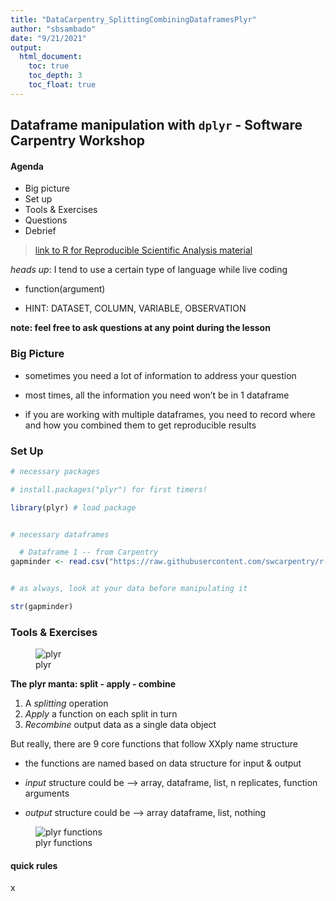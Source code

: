```yaml
---
title: "DataCarpentry_SplittingCombiningDataframesPlyr"
author: "sbsambado"
date: "9/21/2021"
output: 
  html_document:
    toc: true
    toc_depth: 3
    toc_float: true
---
```


## Dataframe manipulation with `dplyr` - Software Carpentry Workshop


#### Agenda 

+ Big picture
+ Set up
+ Tools & Exercises 
+ Questions
+ Debrief  


>[link to R for Reproducible Scientific Analysis material](https://swcarpentry.github.io/r-novice-gapminder/12-plyr/index.html)


*heads up*: I tend to use a certain type of language while live coding 

+ function(argument) 

+ HINT: DATASET, COLUMN, VARIABLE, OBSERVATION


**note: feel free to ask questions at any point during the lesson**





### Big Picture

+ sometimes you need a lot of information to address your question

+ most times, all the information you need won't be in 1 dataframe

+ if you are working with multiple dataframes, you need to record where and how you combined them to get reproducible results


### Set Up

```r

# necessary packages

# install.packages("plyr") for first timers!

library(plyr) # load package


# necessary dataframes

  # Dataframe 1 -- from Carpentry
gapminder <- read.csv("https://raw.githubusercontent.com/swcarpentry/r-novice-gapminder/gh-pages/_episodes_rmd/data/gapminder_data.csv", stringsAsFactors = TRUE) 


# as always, look at your data before manipulating it

str(gapminder)


```


### Tools & Exercises

![plyr](./plyr_graphic.png)


**The plyr manta: split - apply - combine**

1. A *splitting* operation
2. *Apply* a function on each split in turn
3. *Recombine* output data as a single data object


But really, there are 9 core functions that follow XXply name structure

+ the functions are named based on data structure for input & output

+ *input* structure could be --> array, dataframe, list, n replicates, function arguments

+ *output* structure could be --> array dataframe, list, nothing

![plyr functions](./plyr_functions.png)


#### quick rules

x
```r

```



